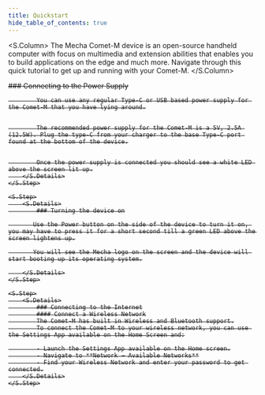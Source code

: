 ```yaml
---
title: Quickstart
hide_table_of_contents: true
---
```



<S.Column>
  The Mecha Comet-M device is an open-source handheld computer with focus on
  multimedia and extension abilities that enables you to build applications on
  the edge and much more. Navigate through this quick tutorial to get up and
  running with your Comet-M.
</S.Column>

<S>
    <S.Step>
        <S.Details>
            ### Connecting to the Power Supply

            You can use any regular Type-C or USB based power supply for the Comet-M that you have lying around.


            The recommended power supply for the Comet-M is a 5V, 2.5A (12.5W). Plug the type-C from your charger to the base Type-C port found at the bottom of the device.


            Once the power supply is connected you should see a white LED above the screen lit up.
        </S.Details>
    </S.Step>

    <S.Step>
        <S.Details>
            ### Turning the device on

           Use the Power button on the side of the device to turn it on, you may have to press it for a short second till a green LED above the screen lightens up.

           You will see the Mecha logo on the screen and the device will start booting up its operating system.

        </S.Details>
    </S.Step>

    <S.Step>
        <S.Details>
            ### Connecting to the Internet
            #### Connect a Wireless Network
            The Comet-M has built in Wireless and Bluetooth support.
            To connect the Comet-M to your wireless network, you can use the Settings App available on the Home Screen and:

            - Launch the Settings App available on the Home screen.
            - Navigate to **Network → Available Networks**
            - Find your Wireless Network and enter your password to get connected.
        </S.Details>
    </S.Step>

</S>
